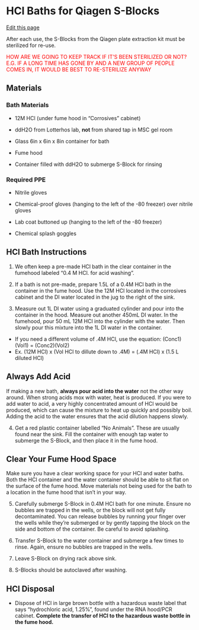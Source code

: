 # HCl Baths for Qiagen S-Blocks

[Edit this page](https://github.com/DrK-Lo/lotterhoslabprotocols/edit/main/molecprot_Acid_Washes.qmd)

After each use, the S-Blocks from the Qiagen plate extraction kit must be sterilized for re-use.

<span style="color:red"> HOW ARE WE GOING TO KEEP TRACK IF IT'S BEEN STERILIZED OR NOT? E.G. IF A LONG TIME HAS GONE BY AND A NEW GROUP OF PEOPLE COMES IN, IT WOULD BE BEST TO RE-STERILIZE ANYWAY </span>

## Materials


### Bath Materials
- 12M HCl (under fume hood in "Corrosives" cabinet) 

- ddH2O from Lotterhos lab, **not** from shared tap in MSC gel room

- Glass 6in x 6in x 8in container for bath

- Fume hood

- Container filled with ddH2O to submerge S-Block for rinsing

### Required PPE
- Nitrile gloves

- Chemical-proof gloves (hanging to the left of the -80 freezer) over nitrile gloves

- Lab coat buttoned up (hanging to the left of the -80 freezer)

- Chemical splash goggles

## HCl Bath Instructions

1. We often keep a pre-made HCl bath in the clear container in the fumehood labeled "0.4 M HCl. for acid washing". 

2. If a bath is not pre-made, prepare 1.5L of a 0.4M HCl bath in the container in the fume hood. Use the 12M HCl located in the corrosives cabinet and the DI water located in the jug to the right of the sink. 

3. Measure out 1L DI water using a graduated cylinder and pour into the container in the hood. Measure out another 450mL DI water. In the fumehood, pour 50 mL 12M HCl into the cylinder with the water. Then slowly pour this mixture into the 1L DI water in the container. 
  - If you need a different volume of .4M HCl, use the equation: (Conc1)(Vol1) = (Conc2)(Vol2) 
  - Ex. (12M HCl) x (Vol HCl to dillute down to .4M) = (.4M HCl) x (1.5 L diluted HCl)

::: {.callout-important}
## Always Add Acid
If making a new bath, **always pour acid into the water** not the other way around. When strong acids mox with water, heat is produced. If you were to add water to acid, a very highly concentrated amount of HCl would be produced, which can cause the mixture to heat up quickly and possibly boil. Adding the acid to the water ensures that the acid dilution happens slowly.
:::

4. Get a red plastic container labelled "No Animals". These are usually found near the sink. Fill the container with enough tap water to submerge the S-Block, and then place it in the fume hood.

::: {.callout-important}
## Clear Your Fume Hood Space
Make sure you have a clear working space for your HCl and water baths. Both the HCl container and the water container should be able to sit flat on the surface of the fume hood. Move materials not being used for the bath to a location in the fume hood that isn't in your way.
:::

5. Carefully submerge S-Block in 0.4M HCl bath for one minute. Ensure no bubbles are trapped in the wells, or the block will not get fully decontaminated. You can release bubbles by running your finger over the wells while they're submerged or by gently tapping the block on the side and bottom of the container. Be careful to avoid splashing.

6. Transfer S-Block to the water container and submerge a few times to rinse. Again, ensure no bubbles are trapped in the wells.

6. Leave S-Block on drying rack above sink. 

7. S-Blocks should be autoclaved after washing.

## HCl Disposal

- Dispose of HCl in large brown bottle with a hazardous waste label that says "hydrochloric acid, 1.25%", found under the RNA hood/PCR cabinet. **Complete the transfer of HCl to the hazardous waste bottle in the fume hood.**


